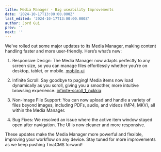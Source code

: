```yaml
---
title: Media Manager - Big useability Improvements
date: '2024-10-17T13:00:00.000Z'
last_edited: '2024-10-17T13:00:00.000Z'
author: Jord Gui
prev: ''
next: ''
---
```


We've rolled out some major updates to its Media Manager, making content handling faster and more user-friendly. Here’s what’s new:

1. Responsive Design: The Media Manager now adapts perfectly to any screen size, so you can manage files effortlessly whether you’re on desktop, tablet, or mobile.
   [mobile-ui](https://res.cloudinary.com/forestry-demo/video/upload/v1729219715/blog-media/media-improvements/mobile-ui_deqt1v.webm "mobile-ui")

2. Infinite Scroll: Say goodbye to paging! Media items now load dynamically as you scroll, giving you a smoother, more intuitive browsing experience.
   [infinite-scroll\_1\_nxkkiq](https://res.cloudinary.com/forestry-demo/video/upload/v1729219710/blog-media/media-improvements/infinite-scroll_1_nxkkiq.webm "infinite-scroll_1_nxkkiq")

3. Non-Image File Support: You can now upload and handle a variety of files beyond images, including PDFs, audio, and videos (MP4, MKV), all within the Media Manager.

4. Bug Fixes: We resolved an issue where the active item window stayed open after navigation. The UI is now cleaner and more responsive.

These updates make the Media Manager more powerful and flexible, improving your workflow on any device. Stay tuned for more improvements as we keep pushing TinaCMS forward!
